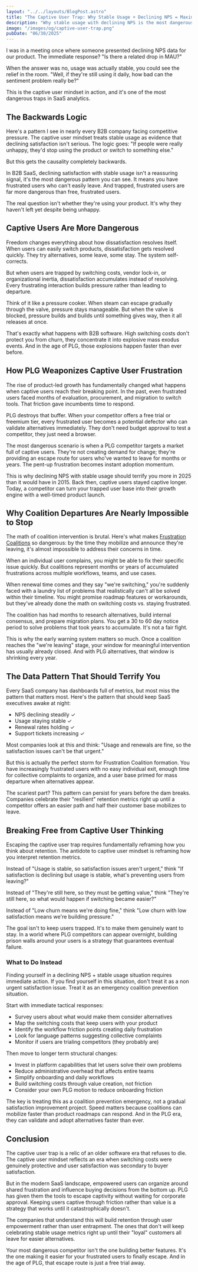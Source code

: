 ```yaml
---
layout: "../../layouts/BlogPost.astro"
title: "The Captive User Trap: Why Stable Usage + Declining NPS = Maximum Danger"
description: "Why stable usage with declining NPS is the most dangerous pattern in B2B SaaS. How trapped users become exodus events when PLG competitors offer escape routes."
image: "/images/og/captive-user-trap.png"
pubDate: "06/30/2025"
---
```


I was in a meeting once where someone presented declining NPS data for our product. The immediate response? "Is there a related drop in MAU?"

When the answer was no, usage was actually stable, you could see the relief in the room. "Well, if they're still using it daily, how bad can the sentiment problem really be?"

This is the captive user mindset in action, and it's one of the most dangerous traps in SaaS analytics.

## The Backwards Logic

Here's a pattern I see in nearly every B2B company facing competitive pressure. The captive user mindset treats stable usage as evidence that declining satisfaction isn't serious. The logic goes: "If people were really unhappy, they'd stop using the product or switch to something else."

But this gets the causality completely backwards.

In B2B SaaS, declining satisfaction with stable usage isn't a reassuring signal, it's the most dangerous pattern you can see. It means you have frustrated users who can't easily leave. And trapped, frustrated users are far more dangerous than free, frustrated users.

The real question isn't whether they're using your product. It's why they haven't left yet despite being unhappy.

## Captive Users Are More Dangerous

Freedom changes everything about how dissatisfaction resolves itself. When users can easily switch products, dissatisfaction gets resolved quickly. They try alternatives, some leave, some stay. The system self-corrects.

But when users are trapped by switching costs, vendor lock-in, or organizational inertia, dissatisfaction accumulates instead of resolving. Every frustrating interaction builds pressure rather than leading to departure.

Think of it like a pressure cooker. When steam can escape gradually through the valve, pressure stays manageable. But when the valve is blocked, pressure builds and builds until something gives way, then it all releases at once.

That's exactly what happens with B2B software. High switching costs don't protect you from churn, they concentrate it into explosive mass exodus events. And in the age of PLG, those explosions happen faster than ever before.

## How PLG Weaponizes Captive User Frustration

The rise of product-led growth has fundamentally changed what happens when captive users reach their breaking point. In the past, even frustrated users faced months of evaluation, procurement, and migration to switch tools. That friction gave incumbents time to respond.

PLG destroys that buffer. When your competitor offers a free trial or freemium tier, every frustrated user becomes a potential defector who can validate alternatives immediately. They don't need budget approval to test a competitor, they just need a browser.

The most dangerous scenario is when a PLG competitor targets a market full of captive users. They're not creating demand for change; they're providing an escape route for users who've wanted to leave for months or years. The pent-up frustration becomes instant adoption momentum.

This is why declining NPS with stable usage should terrify you more in 2025 than it would have in 2015. Back then, captive users stayed captive longer. Today, a competitor can turn your trapped user base into their growth engine with a well-timed product launch.

## Why Coalition Departures Are Nearly Impossible to Stop

The math of coalition intervention is brutal. Here's what makes [Frustration Coalitions](/blog/frustration-coalitions-the-hidden-threat-to-b2b-saas) so dangerous: by the time they mobilize and announce they're leaving, it's almost impossible to address their concerns in time.

When an individual user complains, you might be able to fix their specific issue quickly. But coalitions represent months or years of accumulated frustrations across multiple workflows, teams, and use cases.

When renewal time comes and they say "we're switching," you're suddenly faced with a laundry list of problems that realistically can't all be solved within their timeline. You might promise roadmap features or workarounds, but they've already done the math on switching costs vs. staying frustrated.

The coalition has had months to research alternatives, build internal consensus, and prepare migration plans. You get a 30 to 60 day notice period to solve problems that took years to accumulate. It's not a fair fight.

This is why the early warning system matters so much. Once a coalition reaches the "we're leaving" stage, your window for meaningful intervention has usually already closed. And with PLG alternatives, that window is shrinking every year.

## The Data Pattern That Should Terrify You

Every SaaS company has dashboards full of metrics, but most miss the pattern that matters most. Here's the pattern that should keep SaaS executives awake at night:

- NPS declining steadily ✓
- Usage staying stable ✓
- Renewal rates holding ✓
- Support tickets increasing ✓

Most companies look at this and think: "Usage and renewals are fine, so the satisfaction issues can't be that urgent."

But this is actually the perfect storm for Frustration Coalition formation. You have increasingly frustrated users with no easy individual exit, enough time for collective complaints to organize, and a user base primed for mass departure when alternatives appear.

The scariest part? This pattern can persist for years before the dam breaks. Companies celebrate their "resilient" retention metrics right up until a competitor offers an easier path and half their customer base mobilizes to leave.

## Breaking Free from Captive User Thinking

Escaping the captive user trap requires fundamentally reframing how you think about retention. The antidote to captive user mindset is reframing how you interpret retention metrics.

Instead of "Usage is stable, so satisfaction issues aren't urgent," think "If satisfaction is declining but usage is stable, what's preventing users from leaving?"

Instead of "They're still here, so they must be getting value," think "They're still here, so what would happen if switching became easier?"

Instead of "Low churn means we're doing fine," think "Low churn with low satisfaction means we're building pressure."

The goal isn't to keep users trapped. It's to make them genuinely want to stay. In a world where PLG competitors can appear overnight, building prison walls around your users is a strategy that guarantees eventual failure.

### What to Do Instead

Finding yourself in a declining NPS + stable usage situation requires immediate action. If you find yourself in this situation, don't treat it as a non urgent satisfaction issue. Treat it as an emergency coalition prevention situation.

Start with immediate tactical responses:

- Survey users about what would make them consider alternatives
- Map the switching costs that keep users with your product
- Identify the workflow friction points creating daily frustration
- Look for language patterns suggesting collective complaints
- Monitor if users are trialing competitors (they probably are)

Then move to longer term structural changes:

- Invest in platform capabilities that let users solve their own problems
- Reduce administrative overhead that affects entire teams
- Simplify onboarding and daily workflows
- Build switching costs through value creation, not friction
- Consider your own PLG motion to reduce onboarding friction

The key is treating this as a coalition prevention emergency, not a gradual satisfaction improvement project. Speed matters because coalitions can mobilize faster than product roadmaps can respond. And in the PLG era, they can validate and adopt alternatives faster than ever.

## Conclusion

The captive user trap is a relic of an older software era that refuses to die. The captive user mindset reflects an era when switching costs were genuinely protective and user satisfaction was secondary to buyer satisfaction.

But in the modern SaaS landscape, empowered users can organize around shared frustration and influence buying decisions from the bottom up. PLG has given them the tools to escape captivity without waiting for corporate approval. Keeping users captive through friction rather than value is a strategy that works until it catastrophically doesn't.

The companies that understand this will build retention through user empowerment rather than user entrapment. The ones that don't will keep celebrating stable usage metrics right up until their "loyal" customers all leave for easier alternatives.

Your most dangerous competitor isn't the one building better features. It's the one making it easier for your frustrated users to finally escape. And in the age of PLG, that escape route is just a free trial away.
